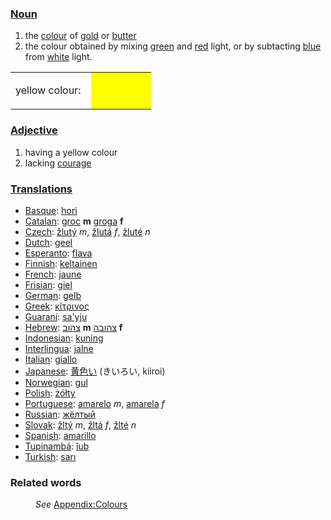 ===[[Noun]]===
#the [[color|colour]] of [[gold]] or [[butter]]
#the colour obtained by mixing [[green]] and [[red]] light, or by subtacting [[blue]] from [[white]] light.
<table><tr><td height="25">yellow colour: &nbsp;</td>
<td bgcolor="#FFFF00" width="80">&nbsp; </td></tr></table>

===[[Adjective]]===
#having a yellow colour
#lacking [[courage]]

===[[Translation]]s===
* [[Basque]]: [[hori]]
* [[Catalan]]: [[groc]] '''m''' [[groga]] '''f'''
* [[Czech]]: [[žlutý]] ''m'', [[žlutá]] ''f'', [[žluté]] ''n''
* [[Dutch]]: [[geel]]
* [[Esperanto]]: [[flava]]
* [[Finnish]]: [[keltainen]]
* [[French]]: [[jaune]]
* [[Frisian]]: [[giel]]
* [[German]]: [[gelb]]
* [[Greek]]: [[κίτρινος]]
* [[Guaraní]]: [[sa'yju]]
* [[Hebrew]]: [[צהוב]] '''m''' [[צהובה]] '''f'''
* [[Indonesian]]: [[kuning]]
* [[Interlingua]]: [[jalne]]
* [[Italian]]: [[giallo]]
* [[Japanese]]: [[黄色い]] (きいろい, kiiroi)
* [[Norwegian]]: [[gul]]
* [[Polish]]: [[żółty]]
* [[Portuguese]]: [[amarelo]] ''m'', [[amarela]] ''f''
* [[Russian]]: [[жёлтый]]
* [[Slovak]]: [[žltý]] ''m'', [[žltá]] ''f'', [[žlté]] ''n''
* [[Spanish]]: [[amarillo]]
* [[Tupinambá]]: [[îub]]
* [[Turkish]]: [[sarı]]

===Related words===
:''See'' [[Wiktionary_Appendix:Colours|Appendix:Colours]]